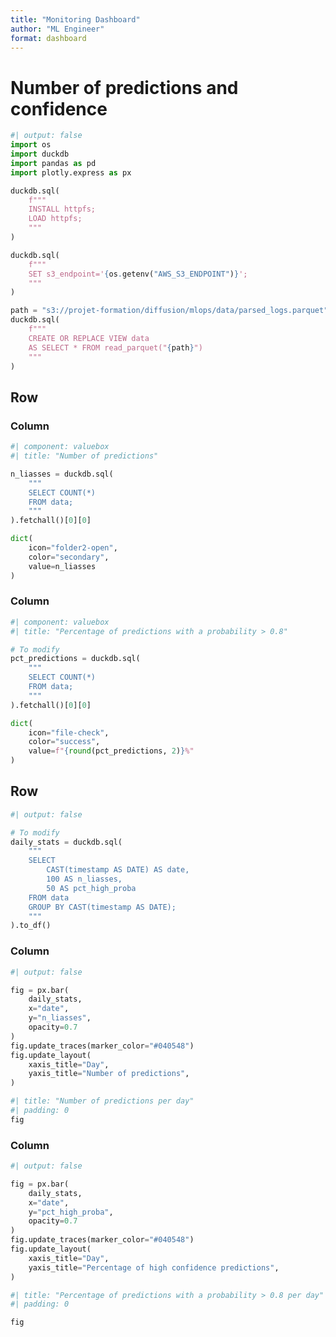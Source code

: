 ```yaml
---
title: "Monitoring Dashboard"
author: "ML Engineer"
format: dashboard
---
```


# Number of predictions and confidence

```python
#| output: false
import os
import duckdb
import pandas as pd
import plotly.express as px

duckdb.sql(
    f"""
    INSTALL httpfs;
    LOAD httpfs;
    """
)

duckdb.sql(
    f"""
    SET s3_endpoint='{os.getenv("AWS_S3_ENDPOINT")}';
    """
)

path = "s3://projet-formation/diffusion/mlops/data/parsed_logs.parquet"
duckdb.sql(
    f"""
    CREATE OR REPLACE VIEW data
    AS SELECT * FROM read_parquet("{path}")
    """
)
```

## Row

### Column {width=50%}

```python
#| component: valuebox
#| title: "Number of predictions"

n_liasses = duckdb.sql(
    """
    SELECT COUNT(*)
    FROM data;
    """
).fetchall()[0][0]

dict(
    icon="folder2-open",
    color="secondary",
    value=n_liasses
)
```

### Column {width=50%}

```python
#| component: valuebox
#| title: "Percentage of predictions with a probability > 0.8"

# To modify
pct_predictions = duckdb.sql(
    """
    SELECT COUNT(*)
    FROM data;
    """
).fetchall()[0][0]

dict(
    icon="file-check",
    color="success",
    value=f"{round(pct_predictions, 2)}%"
)
```

## Row

```python
#| output: false

# To modify
daily_stats = duckdb.sql(
    """
    SELECT
        CAST(timestamp AS DATE) AS date,
        100 AS n_liasses,
        50 AS pct_high_proba
    FROM data
    GROUP BY CAST(timestamp AS DATE);
    """
).to_df()
```

### Column {width=50%}

```python
#| output: false

fig = px.bar(
    daily_stats,
    x="date",
    y="n_liasses",
    opacity=0.7
)
fig.update_traces(marker_color="#040548")
fig.update_layout(
    xaxis_title="Day",
    yaxis_title="Number of predictions",
)
```

```python
#| title: "Number of predictions per day"
#| padding: 0
fig
```

### Column {width=50%}

```python
#| output: false

fig = px.bar(
    daily_stats,
    x="date",
    y="pct_high_proba",
    opacity=0.7
)
fig.update_traces(marker_color="#040548")
fig.update_layout(
    xaxis_title="Day",
    yaxis_title="Percentage of high confidence predictions",
)
```

```python
#| title: "Percentage of predictions with a probability > 0.8 per day"
#| padding: 0

fig
```
